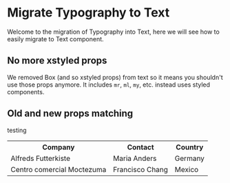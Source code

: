 
<Meta title="Migration/Typography to Text"/>

# Migrate Typography to Text

Welcome to the migration of Typography into Text, here we will see how to easily migrate to Text component.

## No more xstyled props

We removed Box (and so xstyled props) from text so it means you shouldn't use those props anymore. It includes `mr`, `ml`, `my`, etc. instead uses styled components.

## Old and new props matching

testing


<table>
  <tr>
    <th>Company</th>
    <th>Contact</th>
    <th>Country</th>
  </tr>
  <tr>
    <td>Alfreds Futterkiste</td>
    <td>Maria Anders</td>
    <td>Germany</td>
  </tr>
  <tr>
    <td>Centro comercial Moctezuma</td>
    <td>Francisco Chang</td>
    <td>Mexico</td>
  </tr>
</table>
